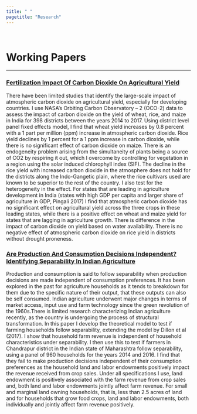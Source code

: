 ```yaml
---
title: " "
pagetitle: "Research"
---
```

<p>&nbsp;</p>

# Working Papers
____________________________________________________________________________
### <u>Fertilization Impact Of Carbon Dioxide On Agricultural Yield</u>

There have been limited studies that identify the large-scale impact of atmospheric carbon dioxide on agricultural yield, especially for developing countries. I use NASA’s Orbiting Carbon Observatory – 2 (OCO-2) data to assess the impact of carbon dioxide on the yield of wheat, rice, and maize in India for 398 districts between the years 2014 to 2017. Using district level panel fixed effects model, I find that wheat yield increases by 0.8 percent with a 1 part per million (ppm) increase in atmospheric carbon dioxide. Rice yield declines by 1 percent for a 1 ppm increase in carbon dioxide, while there is no significant effect of carbon dioxide on maize. There is an endogeneity problem arising from the simultaneity of plants being a source of CO2 by respiring it out, which I overcome by controlling for vegetation in a region using the solar induced chlorophyll index (SIF). The decline in the rice yield with increased carbon dioxide in the atmosphere does not hold for the districts along the Indo-Gangetic plain, where the rice cultivars used are known to be superior to the rest of the country. I also test for the heterogeneity in the effect. For states that are leading in agriculture development in India (states with high GDP per capita and larger share of agriculture in GDP, Pingali 2017) I find that atmospheric carbon dioxide has no significant effect on agricultural yield across the three crops in these leading states, while there is a positive effect on wheat and maize yield for states that are lagging in agriculture growth. There is difference in the impact of carbon dioxide on yield based on water availability. There is no negative effect of atmospheric carbon dioxide on rice yield in districts without drought proneness.


### <u>Are Production And Consumption Decisions Independent? Identifying Separability In Indian Agriculture</u>

Production and consumption is said to follow separability when production decisions are made independent of consumption preferences. It has been explored in the past for agriculture households as it tends to breakdown for them due to the specific nature of their output, that these outputs can also be self consumed. Indian agriculture underwent major changes in terms of market access, input use and farm technology since the green revolution of the 1960s.There is limited research characterizing Indian agriculture recently, as the country is undergoing the process of structural transformation. In this paper I develop the theoretical model to test if farming households follow separability, extending the model by Dillon et al (2017). I show that household farm revenue is independent of household characteristics under separability. I then use this to test if farmers in Chandrapur district in the Indian state of Maharashtra follow separability, using a panel of 960 households for the years 2014 and 2016. I find that they fail to make production decisions independent of their consumption preferences as the household land and labor endowments positively impact the revenue received from crop sales. Under all specifications I use, land endowment is positively associated with the farm revenue from crop sales and, both land and labor endowments jointly affect farm revenue. For small and marginal land owning households, that is, less than 2.5 acres of land and for households that grow food crops, land and labor endowments, both individually and jointly affect farm revenue positively.




